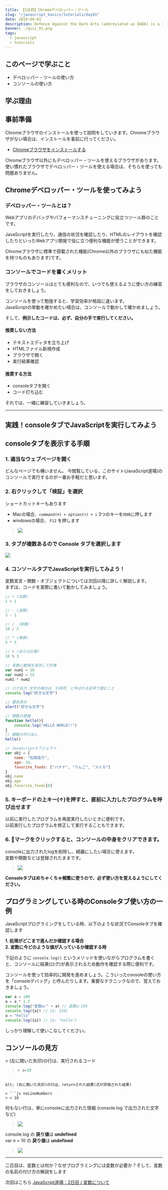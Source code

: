 ```yaml
---
title: 【1日目】Chromeデベロッパー・ツール
slug: "/javascript_basics/tutorials/day01"
date: 2019-09-01
description: Defence Against the Dark Arts (abbreviated as DADA) is a subject taught at Hogwarts School of Witchcraft and Wizardry and Ilvermorny School of Witchcraft and Wizardry. In this class, students study and learn how to defend themselves against all aspects of the Dark Arts, including dark creatures, curses, hexes and jinxes (dark charms), and duelling.
banner: ./quiz_01.png
tags:
  - javascript
  - tutorials
---
```



## このページで学ぶこと

- デベロッパー・ツールの使い方
- コンソールの使い方

## 学ぶ理由

## 事前準備
Chromeブラウザのインストールを使って説明をしていきます。Chromeブラウザがない場合は、インストールを事前に行ってください。

- [Chromeブラウザをインストールする](https://www.google.co.jp/chrome/?brand=CHBD&gclid=Cj0KCQjwmdzzBRC7ARIsANdqRRk9k7pArul6ICEhB5oExKGUFKvHq9_5ifbzMOSPtLQGyh0YaZIYh1AaAq-GEALw_wcB&gclsrc=aw.ds)

Chromeブラウザ以外にもデベロッパー・ツールを使えるブラウザがあります。
使い慣れたブラウザでデベロッパー・ツールを使える場合は、そちらを使っても問題ありません。

## Chromeデベロッパー・ツールを使ってみよう

### デベロッパー・ツールとは？
Webアプリのデバッグやパフォーマンスチューニングに役立つツール群のことです。

JavaScriptを実行したり、通信の状況を確認したり、HTMLのレイアウトを確認したりといったWebアプリ開発で役に立つ便利な機能が使うことができます。

Chromeブラウザに標準で搭載された機能(Chrome以外のブラウザにも似た機能を持つものもあります)です。

<Quote text="Webアプリのデバッグやパフォーマンスチューニングに役立つツール群 JavaScriptを実行したり、通信の状況を確認したり、HTMLのレイアウトを確認したりといったWebアプリ開発で役に立つ便利な機能が使えるもの Chromeブラウザに標準で搭載された機能(Chrome以外のブラウザにも似た機能を持つものもあります)です" />

### コンソールでコードを書くメリット

ブラウザのコンソールはとても便利なので、いつでも使えるように使い方の練習をしておきましょう。  

コンソールを使って勉強すると、学習効率が格段に違います。  
JavaScriptの挙動を確かめたい場合は、コンソールで動かして確かめましょう。

そして、**例示したコードは、必ず、自分の手で実行してください。**

#### 推奨しない方法
- テキストエディタを立ち上げ
- HTMLファイル新規作成
- ブラウザで開く
- 実行結果確認  

#### 推奨する方法
- consoleタブを開く
- コード打ち込む

それでは、一緒に練習していきましょう。

---

## 実践！consoleタブでJavaScriptを実行してみよう

<Point title="コードがうまく実行されない時は？" text="1. 別のタブを開いて試してみましょう 2. ブラウザをリロードしてみましょう
3. Webサイトによっては右クリックを「禁止」しているものもあります。違うウェブサイトへ遷移してみましょう
"/>

<Comment title="コードがうまく実行されない時は？" text="かえるぴょこぴょこみぴょこぴょこ
    あわせてぴょこぴょこむぴょこぴょこ"/>

## consoleタブを表示する手順
### 1. 適当なウェブページを開く
どんなページでも構いません。
今閲覧している、このサイト(JavaScript道場)のコンソールで実行するのが一番お手軽だと思います。

### 2. 右クリックして「検証」を選択
ショートカットキーもあります
- Macの場合、`command(⌘) + option(⌥) + i` 3つのキーを`同時`に押します
- windowsの場合、 `F12` を押します

> ![](./01.png)

### 3. タブが複数あるので Console タブを選択します

![](./01day_02.png)

### 4. コンソールタブでJavaScriptを実行してみよう！
変数宣言・関数・オブジェクトについては次回以降に詳しく解説します。  
まずは、コードを実際に書いて動かしてみましょう。

```js
// + (加算)
1 + 1
```

```js
// - (減算)
3 - 1
```

```js
// / （除算）
10 / 2
```

```js
// * (乗算)
5 * 5
```

```js
// % (余りの計算)
10 % 3
```

```js
// 変数に数値を保存して計算
var num1 = 10
var num2 = 15
num1 * num2
```

```js
// ログ出力 文字の場合は｀引用符｀と呼ばれる記号で囲むこと
console.log("好きな文字")
```

```js
// 警告表示
alert("好きな文字")
```

```js
// 関数の登録
function hello(){
    console.log("HELLO WORLD!!")
}
// 関数の呼び出し
hello()
```
  
```js
// JavaScriptオブジェクト
var obj = {
    name: "松田信介",
    age: 34,
    favorite_foods: ["バナナ", "りんご", "スイカ"]
}
obj.name
obj.age
obj.favorite_foods[0]
```

### 5. キーボードの上キー(↑)を押すと、直前に入力したプログラムを呼び出せます
以前に実行したプログラムを再度実行したいときに便利です。  
以前実行したプログラムを修正して実行することもできます。

### 6. 🚫マークをクリックすると、コンソールの中身をクリアできます。
consoleに出力されたlogを削除し、綺麗にしたい場合に使えます。  
変数や関数などは登録されたままです。

> ![](./01day_03.png)

**Consoleタブはめちゃくちゃ頻繁に使うので、必ず使い方を覚えるようにしてください。**

## プログラミングしている時のConsoleタブ使い方の一例

JavaScriptプログラミングをしている時、以下のような状況でConsoleタブを確認します

**1. 処理がどこまで進んだか確認する場合**  
**2. 変数に今どのような値が入っているか確認する時**

下記のように `console.log()` というメソッドを使いながらプログラムを書くと、コンソールに結果(ログ)が表示されるため動作を確認する際に便利です。  

コンソールを使って効率的に開発を進めましょう。こういったconsoleの使い方を「consoleデバッグ」と呼んだりします。重要なテクニックなので、覚えておきましょう。

<Keyword title="大事なポイント: consoleデバッグ" text="consoleにデータを表示させて、プログラムの動作を確認しながらコードを書くこと。処理の流れが追いやすくしたり、変数にどんなデータが入っているかを確認しやすくできる。" />

```js
var a = 100
a = a * 1.5
console.log("変数a:" + a) // 変数a:150
console.log({a}) // {a: 150}
a = "hello"
console.log({a}) // {a: "hello"}
```

しっかり理解して使いこなしてください。

## コンソールの見方
&gt; (左に開いた矢印)の行は、実行されるコード

> ```js noLineNumbers
> > a=10
```

&lt; (右に開いた矢印)の行は、returnされた結果(式が評価された結果)

> ```js noLineNumbers
> < 10
```

何もない行は、単にconsoleに出力された情報 (console.log で出力された文字など)

> ![](./01day_04.png)

console.log の **戻り値**は **undefined**  
var n = 10 の **戻り値**は **undefined**

> ![](./01day_05.png)

---

二日目は、変数とは何か？なぜプログラミングには変数が必要か？そして、変数の名前の付け方の解説をします

次回はこちら [JavaScript道場：2日目 / 変数について](day02)

